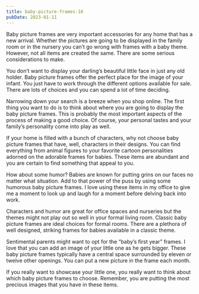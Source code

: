 ```yaml
---
title: baby-picture-frames-16
pubDate: 2023-01-11
---
```


Baby picture frames are very important accessories for any home that has a new arrival. Whether the pictures are going to be displayed in the family room or in the nursery you can’t go wrong with frames with a baby theme. However, not all items are created the same. There are some serious considerations to make.

You don’t want to display your darling’s beautiful little face in just any old holder. Baby picture frames offer the perfect place for the image of your infant. You just have to work through the different options available for sale. There are lots of choices and you can spend a lot of time deciding. 

Narrowing down your search is a breeze when you shop online. The first thing you want to do is to think about where you are going to display the baby picture frames. This is probably the most important aspects of the process of making a good choice. Of course, your personal tastes and your family’s personality come into play as well.

If your home is filled with a bunch of characters, why not choose baby picture frames that have, well, characters in their designs. You can find everything from animal figures to your favorite cartoon personalities adorned on the adorable frames for babies. These items are abundant and you are certain to find something that appeal to you.

How about some humor? Babies are known for putting grins on our faces no matter what situation. Add to that power of the puss by using some humorous baby picture frames. I love using these items in my office to give me a moment to look up and laugh for a moment before delving back into work.

Characters and humor are great for office spaces and nurseries but the themes might not play out so well in your formal living room. Classic baby picture frames are ideal choices for formal rooms. There are a plethora of well designed, striking frames for babies available in a classic theme.

Sentimental parents might want to opt for the “baby’s first year” frames. I love that you can add an image of your little one as he gets bigger. These baby picture frames typically have a central space surrounded by eleven or twelve other openings. You can put a new picture in the frame each month. 

If you really want to showcase your little one, you really want to think about which baby picture frames to choose. Remember, you are putting the most precious images that you have in these items.
